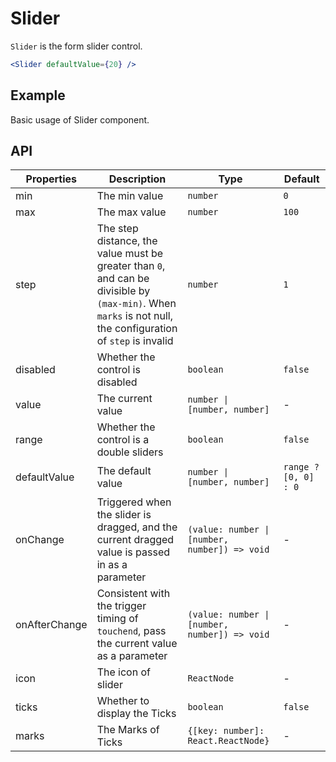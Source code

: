 # Slider

`Slider` is the form slider control.

```jsx
<Slider defaultValue={20} />
```

## Example

Basic usage of Slider component.

<Demo src="../../components/slider/demo/Example.tsx" />

## API

Properties | Description | Type | Default
-----------|------------|------|--------
| min | The min value | `number` | `0` |
| max | The max value | `number` | `100` |
| step | The step distance, the value must be greater than `0`, and can be divisible by `(max-min)`. When `marks` is not null, the configuration of `step` is invalid | `number` | `1` |
| disabled | Whether the control is disabled | `boolean` | `false` |
| value | The current value | `number \| [number, number]` | - |
| range | Whether the control is a double sliders | `boolean` | `false` |
| defaultValue | The default value | `number \| [number, number]` | `range ? [0, 0] : 0` |
| onChange | Triggered when the slider is dragged, and the current dragged value is passed in as a parameter | `(value: number \| [number, number]) => void` | - |
| onAfterChange | Consistent with the trigger timing of `touchend`, pass the current value as a parameter | `(value: number \| [number, number]) => void` | - |
| icon | The icon of slider | `ReactNode`| - |
| ticks | Whether to display the Ticks | `boolean` | `false` |
| marks | The Marks of Ticks | `{[key: number]: React.ReactNode}` | - |
